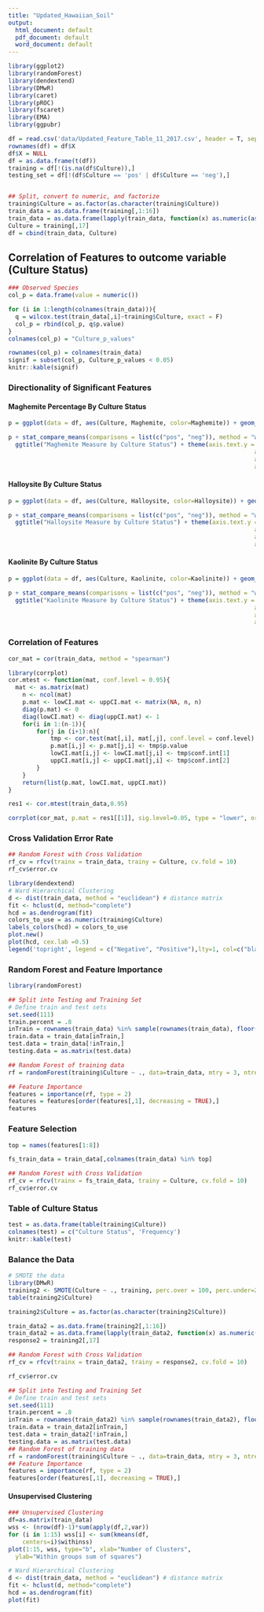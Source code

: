 ```yaml
---
title: "Updated_Hawaiian_Soil"
output:
  html_document: default
  pdf_document: default
  word_document: default
---
```


```r
library(ggplot2)
library(randomForest)
library(dendextend)
library(DMwR)
library(caret)
library(pROC)
library(fscaret)
library(EMA)
library(ggpubr)

df = read.csv('data/Updated_Feature_Table_11_2017.csv', header = T, sep = ',', stringsAsFactors = F)
rownames(df) = df$X
df$X = NULL
df = as.data.frame(t(df))
training = df[!(is.na(df$Culture)),]
testing_set = df[!(df$Culture == 'pos' | df$Culture == 'neg'),]


## Split, convert to numeric, and factorize 
training$Culture = as.factor(as.character(training$Culture))
train_data = as.data.frame(training[,1:16])
train_data = as.data.frame(lapply(train_data, function(x) as.numeric(as.character(x))))
Culture = training[,17]
df = cbind(train_data, Culture)
```

## Correlation of Features to outcome variable (Culture Status)
```r
### Observed Species
col_p = data.frame(value = numeric())

for (i in 1:length(colnames(train_data))){
  q = wilcox.test(train_data[,i]~training$Culture, exact = F)
  col_p = rbind(col_p, q$p.value)
}
colnames(col_p) = "Culture_p_values"

rownames(col_p) = colnames(train_data)
signif = subset(col_p, Culture_p_values < 0.05)
knitr::kable(signif)
```

### Directionality of Significant Features

#### Maghemite Percentage By Culture Status
```r
p = ggplot(data = df, aes(Culture, Maghemite, color=Maghemite)) + geom_boxplot(outlier.shape = NA) + geom_jitter(width = 0.1) + scale_colour_gradientn(colours = myPalette(2), values=seq(0, 130, length.out=130)/130)

p + stat_compare_means(comparisons = list(c("pos", "neg")), method = "wilcox.test", paired = FALSE, label = "p.signif") + stat_compare_means(label.x = 2, label.y = 19)+ theme_bw() +
  ggtitle("Maghemite Measure by Culture Status") + theme(axis.text.y = element_text(colour="grey20",size=12,angle=0,hjust=1,vjust=0,face="plain"),
                                                                      axis.title.y = element_text(colour="grey20",size=15,angle=90,hjust=.5,vjust=.5,face="plain"),
                                                                      axis.text.x = element_text(colour="grey20",size=12,angle=0,hjust=0.5,vjust=0,face="plain"),
                                                                      axis.title.x = element_text(colour="grey20",size=15,angle=0,hjust=.5,vjust=.5,face="plain"))
```

#### Halloysite By Culture Status
```r
p = ggplot(data = df, aes(Culture, Halloysite, color=Halloysite)) + geom_boxplot(outlier.shape = NA) + geom_jitter(width = 0.1) + scale_colour_gradientn(colours = myPalette(2), values=seq(0, 130, length.out=130)/130)

p + stat_compare_means(comparisons = list(c("pos", "neg")), method = "wilcox.test", paired = FALSE, label = "p.signif") + stat_compare_means(label.x = 2, label.y = 92)+ theme_bw() +
  ggtitle("Halloysite Measure by Culture Status") + theme(axis.text.y = element_text(colour="grey20",size=12,angle=0,hjust=1,vjust=0,face="plain"),
                                                                      axis.title.y = element_text(colour="grey20",size=15,angle=90,hjust=.5,vjust=.5,face="plain"),
                                                                      axis.text.x = element_text(colour="grey20",size=12,angle=0,hjust=0.5,vjust=0,face="plain"),
                                                                      axis.title.x = element_text(colour="grey20",size=15,angle=0,hjust=.5,vjust=.5,face="plain"))
```

#### Kaolinite By Culture Status
```r
p = ggplot(data = df, aes(Culture, Kaolinite, color=Kaolinite)) + geom_boxplot(outlier.shape = NA) + geom_jitter(width = 0.1) + scale_colour_gradientn(colours = myPalette(2), values=seq(0, 130, length.out=130)/130)

p + stat_compare_means(comparisons = list(c("pos", "neg")), method = "wilcox.test", paired = FALSE, label = "p.signif") + stat_compare_means(label.x = 2, label.y = 110)+ theme_bw() +
  ggtitle("Kaolinite Measure by Culture Status") + theme(axis.text.y = element_text(colour="grey20",size=12,angle=0,hjust=1,vjust=0,face="plain"),
                                                                      axis.title.y = element_text(colour="grey20",size=15,angle=90,hjust=.5,vjust=.5,face="plain"),
                                                                      axis.text.x = element_text(colour="grey20",size=12,angle=0,hjust=0.5,vjust=0,face="plain"),
                                                                      axis.title.x = element_text(colour="grey20",size=15,angle=0,hjust=.5,vjust=.5,face="plain"))
```


### Correlation of Features

```r
cor_mat = cor(train_data, method = "spearman")

library(corrplot)
cor.mtest <- function(mat, conf.level = 0.95){
  mat <- as.matrix(mat)
    n <- ncol(mat)
    p.mat <- lowCI.mat <- uppCI.mat <- matrix(NA, n, n)
    diag(p.mat) <- 0
    diag(lowCI.mat) <- diag(uppCI.mat) <- 1
    for(i in 1:(n-1)){
        for(j in (i+1):n){
            tmp <- cor.test(mat[,i], mat[,j], conf.level = conf.level)
            p.mat[i,j] <- p.mat[j,i] <- tmp$p.value
            lowCI.mat[i,j] <- lowCI.mat[j,i] <- tmp$conf.int[1]
            uppCI.mat[i,j] <- uppCI.mat[j,i] <- tmp$conf.int[2]
        }
    }
    return(list(p.mat, lowCI.mat, uppCI.mat))
}

res1 <- cor.mtest(train_data,0.95)

corrplot(cor_mat, p.mat = res1[[1]], sig.level=0.05, type = "lower", order = 'hclust')
```

### Cross Validation Error Rate
```r
## Random Forest with Cross Validation
rf_cv = rfcv(trainx = train_data, trainy = Culture, cv.fold = 10)
rf_cv$error.cv
```





```r
library(dendextend)
# Ward Hierarchical Clustering
d <- dist(train_data, method = "euclidean") # distance matrix
fit <- hclust(d, method="complete") 
hcd = as.dendrogram(fit)
colors_to_use = as.numeric(training$Culture)
labels_colors(hcd) = colors_to_use
plot.new()
plot(hcd, cex.lab =0.5)
legend('topright', legend = c("Negative", "Positive"),lty=1, col=c("black","red"), cex = 0.75)
```


### Random Forest and Feature Importance
```r
library(randomForest)

## Split into Testing and Training Set
# Define train and test sets
set.seed(111)
train.percent = .8
inTrain = rownames(train_data) %in% sample(rownames(train_data), floor(train.percent*length(rownames(train_data))))
train.data = train_data[inTrain,]
test.data = train_data[!inTrain,]
testing.data = as.matrix(test.data)

## Random Forest of training data
rf = randomForest(training$Culture ~ ., data=train_data, mtry = 3, ntree=500, importance=TRUE)

## Feature Importance
features = importance(rf, type = 2)
features = features[order(features[,1], decreasing = TRUE),]
features
```

### Feature Selection
```r
top = names(features[1:8])

fs_train_data = train_data[,colnames(train_data) %in% top]

## Random Forest with Cross Validation
rf_cv = rfcv(trainx = fs_train_data, trainy = Culture, cv.fold = 10)
rf_cv$error.cv
```


### Table of Culture Status
```r
test = as.data.frame(table(training$Culture))
colnames(test) = c("Culture Status", 'Frequency')
knitr::kable(test)
```


### Balance the Data
```r
# SMOTE the data
library(DMwR)
training2 <- SMOTE(Culture ~ ., training, perc.over = 100, perc.under=200)
table(training2$Culture)
```


```r
training2$Culture = as.factor(as.character(training2$Culture))

train_data2 = as.data.frame(training2[,1:16])
train_data2 = as.data.frame(lapply(train_data2, function(x) as.numeric(as.character(x))))
response2 = training2[,17]

## Random Forest with Cross Validation
rf_cv = rfcv(trainx = train_data2, trainy = response2, cv.fold = 10)

rf_cv$error.cv
```



```r
## Split into Testing and Training Set
# Define train and test sets
set.seed(111)
train.percent = .8
inTrain = rownames(train_data2) %in% sample(rownames(train_data2), floor(train.percent*length(rownames(train_data2))))
train.data = train_data2[inTrain,]
test.data = train_data2[!inTrain,]
testing.data = as.matrix(test.data)
## Random Forest of training data
rf = randomForest(training$Culture ~ ., data=train_data, mtry = 3, ntree=500, importance=TRUE)
## Feature Importance
features = importance(rf, type = 2)
features[order(features[,1], decreasing = TRUE),]
```



#### Unsupervised Clustering
```r
### Unsupervised Clustering
df=as.matrix(train_data)
wss <- (nrow(df)-1)*sum(apply(df,2,var))
for (i in 1:15) wss[i] <- sum(kmeans(df, 
  	centers=i)$withinss)
plot(1:15, wss, type="b", xlab="Number of Clusters",
  ylab="Within groups sum of squares")
```


```r
# Ward Hierarchical Clustering
d <- dist(train_data, method = "euclidean") # distance matrix
fit <- hclust(d, method="complete") 
hcd = as.dendrogram(fit)
plot(fit)
```
